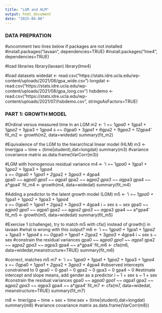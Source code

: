 ---
title: "LGM and HLM"
output: html_document
date: "2025-04-06"
---

### DATA PREPRATION ###

#uncomment two lines below if packages are not installed
#install.packages("lavaan", dependencies=TRUE)
#install.packages("lme4", dependencies=TRUE)

#load libraries
library(lavaan)
library(lme4)

#load datasets
widedat <- read.csv("https://stats.idre.ucla.edu/wp-content/uploads/2021/08/gpa_wide.csv")
longdat <- read.csv("https://stats.idre.ucla.edu/wp-content/uploads/2021/08/gpa_long.csv")
hsbdemo <- read.csv("https://stats.idre.ucla.edu/wp-content/uploads/2021/07/hsbdemo.csv", stringsAsFactors=TRUE)

### PART 1: GROWTH MODEL ###

#Ordinal versus measured time in an LGM
m2 <-   'i =~ 1*gpa0 + 1*gpa1 + 1*gpa2 + 1*gpa3 + 1*gpa4 
         s =~ 0*gpa0 + 3*gpa1 + 6*gpa2 + 9*gpa3 + 12*gpa4'
fit_m2 <- growth(m2, data=widedat)
summary(fit_m2)

#Equivalence of the LGM to the hierarchical linear model (HLM)
m3 <- lmer(gpa ~ time + (time|student),dat=longdat)
summary(m3)
#variance covariance matrix
as.data.frame(VarCorr(m3))

#LGM with homogenous residual variance
m4 <-   'i =~ 1*gpa0 + 1*gpa1 + 1*gpa2 + 1*gpa3 + 1*gpa4  
          s =~ 0*gpa0 + 1*gpa1 + 2*gpa2 + 3*gpa3 + 4*gpa4  
          gpa0 ~~ a*gpa0
          gpa1 ~~ a*gpa1
          gpa2 ~~ a*gpa2
          gpa3 ~~ a*gpa3
          gpa4 ~~ a*gpa4'
fit_m4 <- growth(m4, data=widedat)
summary(fit_m4)

#Adding a predictor to the latent growth model (LGM)
m5 <-   'i =~ 1*gpa0 + 1*gpa1 + 1*gpa2 + 1*gpa3 + 1*gpa4  
         s =~ 0*gpa0 + 1*gpa1 + 2*gpa2 + 3*gpa3 + 4*gpa4
         i ~ sex
         s ~ sex
         gpa0 ~~ a*gpa0
         gpa1 ~~ a*gpa1
         gpa2 ~~ a*gpa2
         gpa3 ~~ a*gpa3
         gpa4 ~~ a*gpa4'
fit_m5 <- growth(m5, data=widedat)
summary(fit_m5)

#Exercise 1 (challenge), try to match m5 with cfa() instead of growth() in lavaan
#what is wrong with this output?
m6 <-    'i =~ 1*gpa0 + 1*gpa1 + 1*gpa2 + 1*gpa3 + 1*gpa4 
          s =~ 0*gpa0 + 1*gpa1 + 2*gpa2 + 3*gpa3 + 4*gpa4
          i ~ sex
          s ~ sex
          #constrain the residual variances
          gpa0 ~~ a*gpa0
          gpa1 ~~ a*gpa1
          gpa2 ~~ a*gpa2
          gpa3 ~~ a*gpa3
          gpa4 ~~ a*gpa4'
fit_m6 <- cfa(m6, data=widedat,meanstructure=TRUE)
summary(fit_m6)

#correct, matches m5
m7 <-    'i =~ 1*gpa0 + 1*gpa1 + 1*gpa2 + 1*gpa3 + 1*gpa4  
          s =~ 0*gpa0 + 1*gpa1 + 2*gpa2 + 3*gpa3 + 4*gpa4
          #observed intercepts constrained to 0
          gpa0 ~ 0 
          gpa1 ~ 0 
          gpa2 ~ 0 
          gpa3 ~ 0 
          gpa4 ~ 0 
          #estimate intercept and slope means, add gender as a predictor
          i ~ 1 + sex
          s ~ 1 + sex
          #constrain the residual variances
          gpa0 ~~ a*gpa0
          gpa1 ~~ a*gpa1
          gpa2 ~~ a*gpa2
          gpa3 ~~ a*gpa3
          gpa4 ~~ a*gpa4'
fit_m7 <- cfa(m7, data=widedat, meanstructure=TRUE)
summary(fit_m7)

m8 <- lmer(gpa ~ time + sex + time:sex + (time|student),dat=longdat)
summary(m8)
#variance covariance matrix
as.data.frame(VarCorr(m8))
